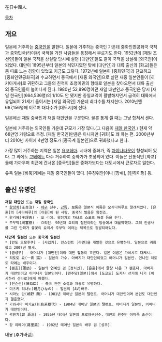 在日中國人.

[[목차]]

== 개요 ==
일본에 거주하는 [[중국인]]을 말한다. 일본에 거주하는 중국인 가운데 중화인민공화국 국적과 중화민국(타이완) 국적을 가진 사람들을 통칭해서 부르기도 한다. 1952년에 [재일 조선인]들이 일본 국적을 상실할 당시에 살던 [대만인]들도 같이 국적을 상실해 [외국인]이 되었다. 대만이 1895년부터 일본의 식민지였던 탓에 [대만인]과 대륙 출신의 [화교]들은 좀 따로 노는 경향이 있었고 지금도 그렇다. 1972년에 일본이 [중화민국]과 단교하고 [중화인민공화국]과 수교하면서 중국에서 [재중 외국인]으로 살던 재중 일본인들이 [히키아게샤]로 귀환하고 그들의 친척이 초청이민의 형태로 일본을 찾아오면서 대륙 출신의 중국인들이 늘어나게 된다. 1980년 52,896명이던 재일 대만인과 중국인은 당시 [재일 한국인](664,536명)의 1/10도 안 됐지만 중일교역이 활발해지면서 급격히 대륙에서 유입되어 21세기 들어서는 [재일 외국인] 가운데 최다수를 차지한다. 2010년엔 687,156명에 이르며 대다수가 [대도시]에 산다.

일본에선 재일 중국인과 재일 대만인을 구분한다. 물론 통계 셀 때는 그냥 합쳐서 센다.

일본에 거주하는 외국인들 가운데 규모가 가장 많다.(그 다음이 [[재일 한국인]].) 현재 약 68만명 가량으로 추정. [재일 한국인]만큼은 아니지만 [귀화]도 꽤 하는 편. 2000년부터 2010년 사이에 4만명 정도가 [중국계 일본인]으로 귀화했다고 한다.

가장 많이 거주하는 지역은 일본 [[요코하마]]. 시내에 중화가, 즉 [[차이나타운]]이 형성되어 있다. 그 외에도 [[고베]]에도 다수 거주하여 중화가가 조성되어 있다. 이들은 전통적인 [화교]들에 가까우며 최근에 건너온 [중국인]들은 중화가보다는 대도시에서 근로자로 일한다.

유독 일본 [바둑]계에는 재일 중국인들이 많다. [우칭위안]이나 [장쉬], [린하이펑] 등.
== 출신 유명인 ==

 '''재일 대만인''' 또는 '''재일 중국인'''
 * [[왕정치]](王貞治) - [[야구]] 선수, [[감독]]. 보통은 일본식 이름은 오사다하루로 알려져있다. [은혼]의 [사다하루]의 [어원]이 된 사람. 중국식 발음은 왕전즈.
 * 왕리혜(王理恵) - 오 리에. 왕정치의 차녀로 스포츠 해설 등을 한다.
 * 주부덕(周富徳) - 요리인. 90년대 요리의 철인이라는 방송에서 대활약했다. 그의 인생사를 그린 만화가 불꽃의 요리사 주부덕 이라는 제목으로 정발되어있다.

 '''대만계 일본인''' 또는 '''중국계 일본인'''
 * [안도 모모후쿠] - [사업가]. 인스턴트 [라면]을 개발한 것으로 유명하다. 일본으로 귀화했고 2007년 별세.
 * [금성무] - 어머니가 [대만인]이라 대만 혈통이 흐른다. 일본 이름은 가네시로 다케시.
 * 히토토 요(一青 窈) - 일본의 가수. 아버지가 대만인이었고 어머니가 일본인. 언니인 히토토 타에는 배우이다.
 * [렌호](蓮舫) - 일본의 연예인 겸 [정치인]. [은혼]에서 줄창 나온 그 렌호다. 아버지가 대만인이고 어머니가 일본인이다. [민주당(일본)]에서 [도쿄도] 도지사 선거에 나가 [이시하라 신타로]에게 패했다.
 * [진순신](陳舜臣) - 중국 관련 소설과 저술로 유명하다.
 * 미츠키 히나노(観月ひなの) - 일본의 [AV]배우.
 * 시마노 란(嶋野 蘭) - 1981년 태어난 일본의 탤런트. 어머니가 대만인이며 본인도 대만인과 결혼했다.
 * 가와시마 마키요(川島茉樹代) - 1984년 태어난 일본의 탤런트. 아버지가 일본인, 어머니가 대만인이다.
 * 곽원치(郭 源治) - 1956년 태어난 일본의 프로야구선수. 대만의 원주민 아미족 출신이다. 
 * 장 리메이(蔣里美) - 1982년 태어난 일본의 배우 겸 [성우].
내용 [추가바람].
